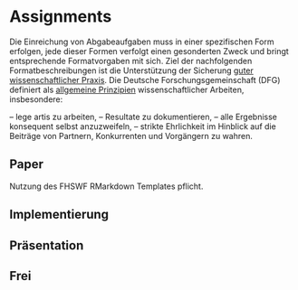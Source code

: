 # Assignments

Die Einreichung von Abgabeaufgaben muss in einer spezifischen Form erfolgen, jede dieser Formen verfolgt einen gesonderten Zweck und bringt entsprechende Formatvorgaben mit sich. Ziel der nachfolgenden Formatbeschreibungen ist die Unterstützung der Sicherung [guter wissenschaftlicher Praxis](https://www.dfg.de/foerderung/grundlagen_rahmenbedingungen/gwp/). Die Deutsche Forschungsgemeinschaft (DFG) definiert als [allgemeine Prinzipien](https://www.dfg.de/download/pdf/foerderung/rechtliche_rahmenbedingungen/gute_wissenschaftliche_praxis/empfehlung_wiss_praxis_1310.pdf) wissenschaftlicher Arbeiten, insbesondere:

– lege artis zu arbeiten,
– Resultate zu dokumentieren,
– alle Ergebnisse konsequent selbst anzuzweifeln,
– strikte Ehrlichkeit im Hinblick auf die Beiträge von Partnern, Konkurrenten und
Vorgängern zu wahren.


## Paper

Nutzung des FHSWF RMarkdown Templates pflicht.

## Implementierung

## Präsentation

## Frei